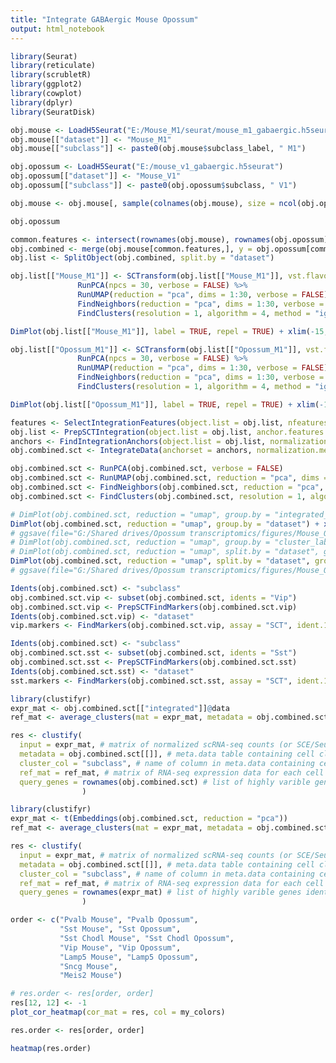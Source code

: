 ```yaml
---
title: "Integrate GABAergic Mouse Opossum"
output: html_notebook
---
```


```r

library(Seurat)
library(reticulate)
library(scrubletR)
library(ggplot2)
library(cowplot)
library(dplyr)
library(SeuratDisk)

obj.mouse <- LoadH5Seurat("E:/Mouse_M1/seurat/mouse_m1_gabaergic.h5seurat")
obj.mouse[["dataset"]] <- "Mouse_M1"
obj.mouse[["subclass"]] <- paste0(obj.mouse$subclass_label, " M1")

obj.opossum <- LoadH5Seurat("E:/mouse_v1_gabaergic.h5seurat")
obj.opossum[["dataset"]] <- "Mouse_V1"
obj.opossum[["subclass"]] <- paste0(obj.opossum$subclass, " V1")

obj.mouse <- obj.mouse[, sample(colnames(obj.mouse), size = ncol(obj.opossum), replace = FALSE)]

```


```r

obj.opossum

```


```r

common.features <- intersect(rownames(obj.mouse), rownames(obj.opossum))
obj.combined <- merge(obj.mouse[common.features,], y = obj.opossum[common.features,])
obj.list <- SplitObject(obj.combined, split.by = "dataset")

```


```r

obj.list[["Mouse_M1"]] <- SCTransform(obj.list[["Mouse_M1"]], vst.flavor = "v2", verbose = FALSE) %>%
               RunPCA(npcs = 30, verbose = FALSE) %>%
               RunUMAP(reduction = "pca", dims = 1:30, verbose = FALSE) %>%
               FindNeighbors(reduction = "pca", dims = 1:30, verbose = FALSE) %>%
               FindClusters(resolution = 1, algorithm = 4, method = "igraph")

DimPlot(obj.list[["Mouse_M1"]], label = TRUE, repel = TRUE) + xlim(-15, 15) + ylim(-15, 15) + coord_equal()

obj.list[["Opossum_M1"]] <- SCTransform(obj.list[["Opossum_M1"]], vst.flavor = "v2", verbose = FALSE) %>%
               RunPCA(npcs = 30, verbose = FALSE) %>%
               RunUMAP(reduction = "pca", dims = 1:30, verbose = FALSE) %>%
               FindNeighbors(reduction = "pca", dims = 1:30, verbose = FALSE) %>%
               FindClusters(resolution = 1, algorithm = 4, method = "igraph")

DimPlot(obj.list[["Opossum_M1"]], label = TRUE, repel = TRUE) + xlim(-15, 15) + ylim(-15, 15) + coord_equal()

```


```r

features <- SelectIntegrationFeatures(object.list = obj.list, nfeatures = 3000)
obj.list <- PrepSCTIntegration(object.list = obj.list, anchor.features = features)
anchors <- FindIntegrationAnchors(object.list = obj.list, normalization.method = "SCT", anchor.features = features)
obj.combined.sct <- IntegrateData(anchorset = anchors, normalization.method = "SCT")

```


```r

obj.combined.sct <- RunPCA(obj.combined.sct, verbose = FALSE)
obj.combined.sct <- RunUMAP(obj.combined.sct, reduction = "pca", dims = 1:30, verbose = FALSE)
obj.combined.sct <- FindNeighbors(obj.combined.sct, reduction = "pca", dims = 1:30)
obj.combined.sct <- FindClusters(obj.combined.sct, resolution = 1, algorithm = 4, method = "igraph")

```


```r

# DimPlot(obj.combined.sct, reduction = "umap", group.by = "integrated_snn_res.1", label = TRUE) + xlim(-15, 15) + ylim(-15, 15) + coord_equal()
DimPlot(obj.combined.sct, reduction = "umap", group.by = "dataset") + xlim(-15, 15) + ylim(-15, 15) + coord_equal()
# ggsave(file="G:/Shared drives/Opossum transcriptomics/figures/Mouse_Opossum_M1_GABAergic_Dataset.svg", plot=dataset_plot, width=6, height=4)
# DimPlot(obj.combined.sct, reduction = "umap", group.by = "cluster_label", label = TRUE) + NoLegend() + xlim(-15, 15) + ylim(-15, 15) + coord_equal()
# DimPlot(obj.combined.sct, reduction = "umap", split.by = "dataset", group.by = "RNA_snn_res.1.5", label = TRUE) + NoLegend() + xlim(-15, 15) + ylim(-15, 15) + coord_equal()
DimPlot(obj.combined.sct, reduction = "umap", split.by = "dataset", group.by = "subclass", label = TRUE) + NoLegend() + xlim(-15, 15) + ylim(-15, 15) + coord_equal()
# ggsave(file="G:/Shared drives/Opossum transcriptomics/figures/Mouse_Opossum_M1_GABAergic_Subclass.svg", plot=subclass_plot, width=8.5, height=4.5)

```


```r

Idents(obj.combined.sct) <- "subclass"
obj.combined.sct.vip <- subset(obj.combined.sct, idents = "Vip")
obj.combined.sct.vip <- PrepSCTFindMarkers(obj.combined.sct.vip)
Idents(obj.combined.sct.vip) <- "dataset"
vip.markers <- FindMarkers(obj.combined.sct.vip, assay = "SCT", ident.1 = "Opossum_M1", ident.2 = "Mouse_M1", verbose = FALSE)

```


```r

Idents(obj.combined.sct) <- "subclass"
obj.combined.sct.sst <- subset(obj.combined.sct, idents = "Sst")
obj.combined.sct.sst <- PrepSCTFindMarkers(obj.combined.sct.sst)
Idents(obj.combined.sct.sst) <- "dataset"
sst.markers <- FindMarkers(obj.combined.sct.sst, assay = "SCT", ident.1 = "Opossum_M1", ident.2 = "Mouse_M1", verbose = FALSE)

```


```r

library(clustifyr)
expr_mat <- obj.combined.sct[["integrated"]]@data
ref_mat <- average_clusters(mat = expr_mat, metadata = obj.combined.sct[[]], cluster_col = "subclass", if_log = TRUE)

res <- clustify(
  input = expr_mat, # matrix of normalized scRNA-seq counts (or SCE/Seurat object)
  metadata = obj.combined.sct[[]], # meta.data table containing cell clusters
  cluster_col = "subclass", # name of column in meta.data containing cell clusters
  ref_mat = ref_mat, # matrix of RNA-seq expression data for each cell type
  query_genes = rownames(obj.combined.sct) # list of highly varible genes identified with Seurat
                )

```


```r

library(clustifyr)
expr_mat <- t(Embeddings(obj.combined.sct, reduction = "pca"))
ref_mat <- average_clusters(mat = expr_mat, metadata = obj.combined.sct[[]], cluster_col = "subclass", if_log = TRUE)

res <- clustify(
  input = expr_mat, # matrix of normalized scRNA-seq counts (or SCE/Seurat object)
  metadata = obj.combined.sct[[]], # meta.data table containing cell clusters
  cluster_col = "subclass", # name of column in meta.data containing cell clusters
  ref_mat = ref_mat, # matrix of RNA-seq expression data for each cell type
  query_genes = rownames(expr_mat) # list of highly varible genes identified with Seurat
                )

```


```r

order <- c("Pvalb Mouse", "Pvalb Opossum", 
           "Sst Mouse", "Sst Opossum", 
           "Sst Chodl Mouse", "Sst Chodl Opossum", 
           "Vip Mouse", "Vip Opossum", 
           "Lamp5 Mouse", "Lamp5 Opossum", 
           "Sncg Mouse", 
           "Meis2 Mouse")

# res.order <- res[order, order]
res[12, 12] <- -1
plot_cor_heatmap(cor_mat = res, col = my_colors)

```


```r

res.order <- res[order, order]

heatmap(res.order)

```

